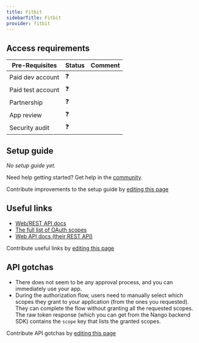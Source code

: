 ```yaml
---
title: Fitbit
sidebarTitle: Fitbit
provider: fitbit
---
```




<Overview />
<PreBuiltTooling provider={providers[pageMetadata.provider]} />
<PreBuiltUseCases />

## Access requirements
| Pre-Requisites | Status | Comment|
| - | - | - |
| Paid dev account | ❓ |  |
| Paid test account | ❓ |  |
| Partnership | ❓ | |
| App review | ❓ |  |
| Security audit | ❓ | |


## Setup guide

_No setup guide yet._

<Tip>Need help getting started? Get help in the [community](https://nango.dev/slack).</Tip>

<Note>Contribute improvements to the setup guide by [editing this page](https://github.com/nangohq/nango/tree/master/docs-v2/integrations/all/fitbit.mdx)</Note>


## Useful links

-   [Web/REST API docs](https://dev.fitbit.com/build/reference/web-api/)
-   [The full list of OAuth scopes](https://dev.fitbit.com/build/reference/web-api/developer-guide/application-design/#Scopes)
-   [Web API docs (their REST API)](https://dev.fitbit.com/build/reference/)

<Note>Contribute useful links by [editing this page](https://github.com/nangohq/nango/tree/master/docs-v2/integrations/all/fitbit.mdx)</Note>

## API gotchas

-   There does not seem to be any approval process, and you can immediately use your app.
-   During the authorization flow, users need to manually select which scopes they grant to your application (from the ones you requested). They can complete the flow without granting all the requested scopes. The raw token response (which you can get from the Nango backend SDK) contains the `scope` key that lists the granted scopes.

<Note>Contribute API gotchas by [editing this page](https://github.com/nangohq/nango/tree/master/docs-v2/integrations/all/fitbit.mdx)</Note>
